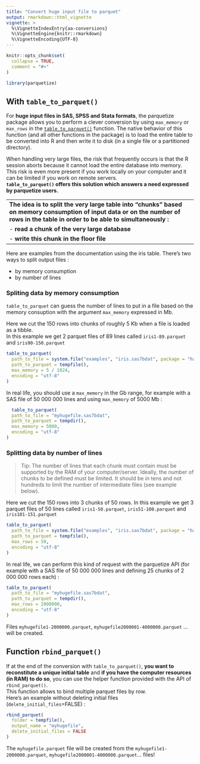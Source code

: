 ---
title: "Convert huge input file to parquet"
output: rmarkdown::html_vignette
vignette: >
  %\VignetteIndexEntry{aa-conversions}
  %\VignetteEngine{knitr::rmarkdown}
  %\VignetteEncoding{UTF-8}
---

```{r, include = FALSE}
knitr::opts_chunk$set(
  collapse = TRUE,
  comment = "#>"
)
```

```{r setup}
library(parquetize)
```

## With `table_to_parquet()`

For **huge input files in SAS, SPSS and Stata formats**, the parquetize package allows you to perform a clever conversion by using `max_memory` or `max_rows` in the [`table_to_parquet()`](https://ddotta.github.io/parquetize/reference/table_to_parquet.html) function. 
The native behavior of this function (and all other functions in the package) is to load the entire table to be converted into R and then write it to disk (in a single file or a partitioned directory).  

When handling very large files, the risk that frequently occurs is that the R session aborts because it cannot load the entire database into memory.
This risk is even more present if you work locally on your computer and it can be limited if you work on remote servers.  
**`table_to_parquet()` offers this solution which answers a need expressed by parquetize users.**  

-------
**The idea is to split the very large table into "chunks" based on memory consumption of input data or on the number of rows in the table in order to be able to simultaneously :**  
- **read a chunk of the very large database**  
- **write this chunk in the floor file**
------

Here are examples from the documentation using the iris table. There's two ways to split output files :

* by memory consumption
* by number of lines

### Spliting data by memory consumption

`table_to_parquet` can guess the number of lines to put in a file based on the
memory consuption with the argument `max_memory` expressed in Mb.

Here we cut the 150 rows into chunks of roughly 5 Kb when a file is loaded as a
tibble.  
In this example we get 2 parquet files of 89 lines called `iris1-89.parquet` and `iris90-150.parquet`

```{r iris-memory-example}
table_to_parquet(
  path_to_file = system.file("examples", "iris.sas7bdat", package = "haven"),
  path_to_parquet = tempfile(),
  max_memory = 5 / 1024,
  encoding = "utf-8"
)
```

In real life, you should use a `max_memory` in the Gb range, for example
with a SAS file of 50 000 000 lines and using `max_memory` of 5000 Mb :


```{r real-memory-example, eval=FALSE}
  table_to_parquet(
  path_to_file = "myhugefile.sas7bdat",
  path_to_parquet = tempdir(),
  max_memory = 5000,
  encoding = "utf-8"
)
```


### Splitting data by number of lines

> Tip: The number of lines that each chunk must contain must be supported by the RAM of your computer/server. Ideally, the number of chunks to be defined must be limited. It should be in tens and not hundreds to limit the number of intermediate files (see example below).  

Here we cut the 150 rows into 3 chunks of 50 rows. In this example we get 3 parquet files of 50 lines called `iris1-50.parquet`, `iris51-100.parquet` and `iris101-151.parquet`

```{r iris-example, eval=FALSE}
table_to_parquet(
  path_to_file = system.file("examples", "iris.sas7bdat", package = "haven"),
  path_to_parquet = tempfile(),
  max_rows = 50,
  encoding = "utf-8"
)
```

In real life, we can perform this kind of request with the parquetize API (for example with a SAS file of 50 000 000 lines and defining 25 chunks of 2 000 000 rows each) :  


```{r real-example, eval=FALSE}
table_to_parquet(
  path_to_file = "myhugefile.sas7bdat",
  path_to_parquet = tempdir(),
  max_rows = 2000000,
  encoding = "utf-8"
)
```

Files `myhugefile1-2000000.parquet`, `myhugefile2000001-4000000.parquet` ... will be created.   

## Function `rbind_parquet()`

If at the end of the conversion with `table_to_parquet()`, **you want to reconstitute a unique initial table** and **if you have the computer resources (in RAM) to do so**, you can use the helper function provided with the API of `rbind_parquet()`.  
This function allows to bind multiple parquet files by row.   
Here's an example without deleting initial files (`delete_initial_files`=FALSE) :    

```{r rbind_parquet-example, eval=FALSE}
rbind_parquet(
  folder = tempfile(),
  output_name = "myhugefile",
  delete_initial_files = FALSE
)
```
The `myhugefile.parquet` file will be created from the `myhugefile1-2000000.parquet`, `myhugefile2000001-4000000.parquet`... files!
